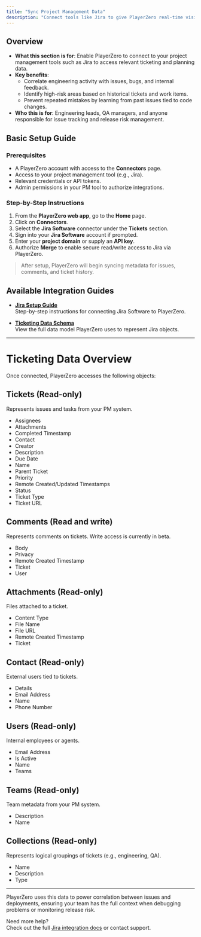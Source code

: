 ```yaml
---
title: "Sync Project Management Data"
description: "Connect tools like Jira to give PlayerZero real-time visibility into issues, stories, and releases."
---
```




## Overview

- **What this section is for**: Enable PlayerZero to connect to your project management tools such as Jira to access relevant ticketing and planning data.
- **Key benefits**:
  - Correlate engineering activity with issues, bugs, and internal feedback.
  - Identify high-risk areas based on historical tickets and work items.
  - Prevent repeated mistakes by learning from past issues tied to code changes.
- **Who this is for**: Engineering leads, QA managers, and anyone responsible for issue tracking and release risk management.

## Basic Setup Guide

### Prerequisites

- A PlayerZero account with access to the **Connectors** page.
- Access to your project management tool (e.g., Jira).
- Relevant credentials or API tokens.
- Admin permissions in your PM tool to authorize integrations.

### Step-by-Step Instructions

1. From the **PlayerZero web app**, go to the **Home** page.
2. Click on **Connectors**.
3. Select the **Jira Software** connector under the **Tickets** section.
4. Sign into your **Jira Software** account if prompted.
5. Enter your **project domain** or supply an **API key**.
6. Authorize **Merge** to enable secure read/write access to Jira via PlayerZero.

> After setup, PlayerZero will begin syncing metadata for issues, comments, and ticket history.

## Available Integration Guides

- **[Jira Setup Guide](/docs/connector/pm/jira#setup)**  
  Step-by-step instructions for connecting Jira Software to PlayerZero.

- **[Ticketing Data Schema](/docs/connector/pm/jira#ticketing-data)**  
  View the full data model PlayerZero uses to represent Jira objects.

---

# Ticketing Data Overview

Once connected, PlayerZero accesses the following objects:

## Tickets (Read-only)
Represents issues and tasks from your PM system.

- Assignees
- Attachments
- Completed Timestamp
- Contact
- Creator
- Description
- Due Date
- Name
- Parent Ticket
- Priority
- Remote Created/Updated Timestamps
- Status
- Ticket Type
- Ticket URL

## Comments (Read and write)
Represents comments on tickets. Write access is currently in beta.

- Body
- Privacy
- Remote Created Timestamp
- Ticket
- User

## Attachments (Read-only)
Files attached to a ticket.

- Content Type
- File Name
- File URL
- Remote Created Timestamp
- Ticket

## Contact (Read-only)
External users tied to tickets.

- Details
- Email Address
- Name
- Phone Number

## Users (Read-only)
Internal employees or agents.

- Email Address
- Is Active
- Name
- Teams

## Teams (Read-only)
Team metadata from your PM system.

- Description
- Name

## Collections (Read-only)
Represents logical groupings of tickets (e.g., engineering, QA).

- Name
- Description
- Type

---

PlayerZero uses this data to power correlation between issues and deployments, ensuring your team has the full context when debugging problems or monitoring release risk.

Need more help?  
Check out the full [Jira integration docs](/docs/connector/pm/jira) or contact support.


